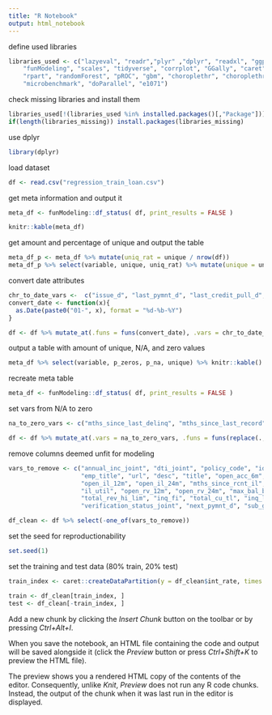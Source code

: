 ```yaml
---
title: "R Notebook"
output: html_notebook
---
```


define used libraries

```r
libraries_used <- c("lazyeval", "readr","plyr" ,"dplyr", "readxl", "ggplot2", 
    "funModeling", "scales", "tidyverse", "corrplot", "GGally", "caret",
    "rpart", "randomForest", "pROC", "gbm", "choroplethr", "choroplethrMaps",
    "microbenchmark", "doParallel", "e1071")
```

check missing libraries and install them

```r
libraries_used[!(libraries_used %in% installed.packages()[,"Package"])]
if(length(libraries_missing)) install.packages(libraries_missing)
```

use dplyr
```r
library(dplyr)
```

load dataset
```r
df <- read.csv("regression_train_loan.csv")
```

get meta information and output it
```r
meta_df <- funModeling::df_status( df, print_results = FALSE )

knitr::kable(meta_df)
```

get amount and percentage of unique and output the table
```r
meta_df_p <- meta_df %>% mutate(uniq_rat = unique / nrow(df))
meta_df_p %>% select(variable, unique, uniq_rat) %>% mutate(unique = unique, uniq_rat = scales::percent(uniq_rat)) %>% knitr::kable()
```

convert date attributes
```r
chr_to_date_vars <-  c("issue_d", "last_pymnt_d", "last_credit_pull_d", "next_pymnt_d", "earliest_cr_line", "next_pymnt_d")
convert_date <- function(x){
  as.Date(paste0("01-", x), format = "%d-%b-%Y")
}

df <- df %>% mutate_at(.funs = funs(convert_date), .vars = chr_to_date_vars)
```

output a table with amount of unique, N/A, and zero values
```r
meta_df %>% select(variable, p_zeros, p_na, unique) %>% knitr::kable()
```

recreate meta table
```r
meta_df <- funModeling::df_status( df, print_results = FALSE )
```

set vars from N/A to zero
```r
na_to_zero_vars <- c("mths_since_last_delinq", "mths_since_last_record", "mths_since_last_major_derog")

df <- df %>% mutate_at(.vars = na_to_zero_vars, .funs = funs(replace(., is.na(.), 0)))
```

remove columns deemed unfit for modeling
```r
vars_to_remove <- c("annual_inc_joint", "dti_joint", "policy_code", "id", "member_id",
                    "emp_title", "url", "desc", "title", "open_acc_6m", "open_il_6m", 
                    "open_il_12m", "open_il_24m", "mths_since_rcnt_il", "total_bal_il", 
                    "il_util", "open_rv_12m", "open_rv_24m", "max_bal_bc", "all_util",
                    "total_rev_hi_lim", "inq_fi", "total_cu_tl", "inq_last_12m",
                    "verification_status_joint", "next_pymnt_d", "sub_grade", "X")

df_clean <- df %>% select(-one_of(vars_to_remove))
```

set the seed for reproductionability
```r
set.seed(1)
```

set the training and test data (80% train, 20% test)
```r
train_index <- caret::createDataPartition(y = df_clean$int_rate, times = 1, p = .8, list = FALSE)

train <- df_clean[train_index, ]
test <- df_clean[-train_index, ]
```


Add a new chunk by clicking the *Insert Chunk* button on the toolbar or by pressing *Ctrl+Alt+I*.

When you save the notebook, an HTML file containing the code and output will be saved alongside it (click the *Preview* button or press *Ctrl+Shift+K* to preview the HTML file).

The preview shows you a rendered HTML copy of the contents of the editor. Consequently, unlike *Knit*, *Preview* does not run any R code chunks. Instead, the output of the chunk when it was last run in the editor is displayed.
